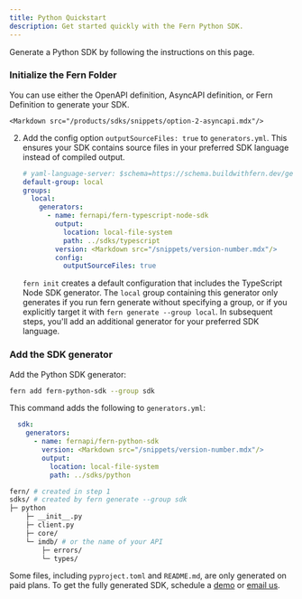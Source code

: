 ```yaml
---
title: Python Quickstart
description: Get started quickly with the Fern Python SDK.
---
```


<Markdown src="/products/sdks/snippets/demo-warning.mdx"/>

Generate a Python SDK by following the instructions on this page. 

<Steps>
<Markdown src="/products/sdks/snippets/install-cli.mdx"/>

  ### Initialize the Fern Folder

  You can use either the OpenAPI definition, AsyncAPI definition, or Fern
  Definition to generate your SDK.

  <AccordionGroup>
    <Markdown src="/products/sdks/snippets/option-1-openapi.mdx"/>

    <Markdown src="/products/sdks/snippets/option-2-asyncapi.mdx"/>
    
  <Accordion title="Option 3: Fern Definition">
  
  <Markdown src="/products/sdks/snippets/option-3-fern-def.mdx"/>

  2.    Add the config option `outputSourceFiles: true` to
        `generators.yml`. This ensures your SDK contains source files in
        your preferred SDK language instead of compiled output. 

        ```yaml {11-12}
        # yaml-language-server: $schema=https://schema.buildwithfern.dev/generators-yml.json
        default-group: local
        groups:
          local:
            generators:
              - name: fernapi/fern-typescript-node-sdk
                output:
                  location: local-file-system
                  path: ../sdks/typescript
                version: <Markdown src="/snippets/version-number.mdx"/>
                config:
                  outputSourceFiles: true
        ```

        <Note>`fern init` creates a default configuration that includes the
        TypeScript Node SDK generator. The `local` group containing this
        generator only generates if you run fern generate without specifying a
        group, or if you explicitly target it with `fern generate --group
        local`. In subsequent steps, you'll add an additional generator for your
        preferred SDK language.</Note>
    </Accordion>

  </AccordionGroup>

<Markdown src="/products/sdks/snippets/pass-fern-check.mdx"/>

### Add the SDK generator

Add the Python SDK generator:

```bash
fern add fern-python-sdk --group sdk
```

This command adds the following to `generators.yml`:

```yaml
  sdk:
    generators:
      - name: fernapi/fern-python-sdk
        version: <Markdown src="/snippets/version-number.mdx"/>
        output:
          location: local-file-system
          path: ../sdks/python
```

<Markdown src="/products/sdks/snippets/generate-sdk.mdx"/>

```bash
fern/ # created in step 1
sdks/ # created by fern generate --group sdk
├─ python
    ├─ __init__.py
    ├─ client.py
    ├─ core/
    └─ imdb/ # or the name of your API
        ├─ errors/
        └─ types/
```

<Note>Some files, including `pyproject.toml` and `README.md`, are only generated on paid plans.
To get the fully generated SDK, schedule a 
  [demo](https://buildwithfern.com/contact) or [email
  us](mailto:support@buildwithfern.com).</Note>  
</Steps>
